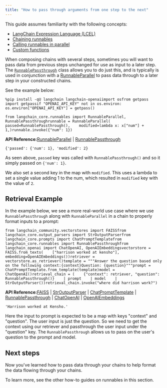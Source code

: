 ```yaml
---
title: "How to pass through arguments from one step to the next"
---
```


<Info>
  This guide assumes familiarity with the following concepts:

  * [LangChain Expression Language (LCEL)](/src/oss/concepts/lcel)
  * [Chaining runnables](/src/oss/how_to/sequence)
  * [Calling runnables in parallel](/src/oss/how_to/parallel)
  * [Custom functions](/src/oss/how_to/functions)
</Info>

When composing chains with several steps, sometimes you will want to pass data from previous steps unchanged for use as input to a later step. The [`RunnablePassthrough`](https://python.langchain.com/api_reference/core/runnables/langchain_core.runnables.passthrough.RunnablePassthrough.html) class allows you to do just this, and is typically is used in conjunction with a [RunnableParallel](/src/oss/how_to/parallel) to pass data through to a later step in your constructed chains.

See the example below:

```
%pip install -qU langchain langchain-openaiimport osfrom getpass import getpassif "OPENAI_API_KEY" not in os.environ:    os.environ["OPENAI_API_KEY"] = getpass()
```

```
from langchain_core.runnables import RunnableParallel, RunnablePassthroughrunnable = RunnableParallel(    passed=RunnablePassthrough(),    modified=lambda x: x["num"] + 1,)runnable.invoke({"num": 1})
```

**API Reference:**[RunnableParallel](https://python.langchain.com/api_reference/core/runnables/langchain_core.runnables.base.RunnableParallel.html) | [RunnablePassthrough](https://python.langchain.com/api_reference/core/runnables/langchain_core.runnables.passthrough.RunnablePassthrough.html)

```
{'passed': {'num': 1}, 'modified': 2}
```

As seen above, `passed` key was called with `RunnablePassthrough()` and so it simply passed on `{'num': 1}`.

We also set a second key in the map with `modified`. This uses a lambda to set a single value adding 1 to the num, which resulted in `modified` key with the value of `2`.

## Retrieval Example

In the example below, we see a more real-world use case where we use `RunnablePassthrough` along with `RunnableParallel` in a chain to properly format inputs to a prompt:

```
from langchain_community.vectorstores import FAISSfrom langchain_core.output_parsers import StrOutputParserfrom langchain_core.prompts import ChatPromptTemplatefrom langchain_core.runnables import RunnablePassthroughfrom langchain_openai import ChatOpenAI, OpenAIEmbeddingsvectorstore = FAISS.from_texts(    ["harrison worked at kensho"], embedding=OpenAIEmbeddings())retriever = vectorstore.as_retriever()template = """Answer the question based only on the following context:{context}Question: {question}"""prompt = ChatPromptTemplate.from_template(template)model = ChatOpenAI()retrieval_chain = (    {"context": retriever, "question": RunnablePassthrough()}    | prompt    | model    | StrOutputParser())retrieval_chain.invoke("where did harrison work?")
```

**API Reference:**[FAISS](https://python.langchain.com/api_reference/community/vectorstores/langchain_community.vectorstores.faiss.FAISS.html) | [StrOutputParser](https://python.langchain.com/api_reference/core/output_parsers/langchain_core.output_parsers.string.StrOutputParser.html) | [ChatPromptTemplate](https://python.langchain.com/api_reference/core/prompts/langchain_core.prompts.chat.ChatPromptTemplate.html) | [RunnablePassthrough](https://python.langchain.com/api_reference/core/runnables/langchain_core.runnables.passthrough.RunnablePassthrough.html) | [ChatOpenAI](https://python.langchain.com/api_reference/openai/chat_models/langchain_openai.chat_models.base.ChatOpenAI.html) | [OpenAIEmbeddings](https://python.langchain.com/api_reference/openai/embeddings/langchain_openai.embeddings.base.OpenAIEmbeddings.html)

```
'Harrison worked at Kensho.'
```

Here the input to prompt is expected to be a map with keys "context" and "question". The user input is just the question. So we need to get the context using our retriever and passthrough the user input under the "question" key. The `RunnablePassthrough` allows us to pass on the user's question to the prompt and model.

## Next steps

Now you've learned how to pass data through your chains to help format the data flowing through your chains.

To learn more, see the other how-to guides on runnables in this section.
